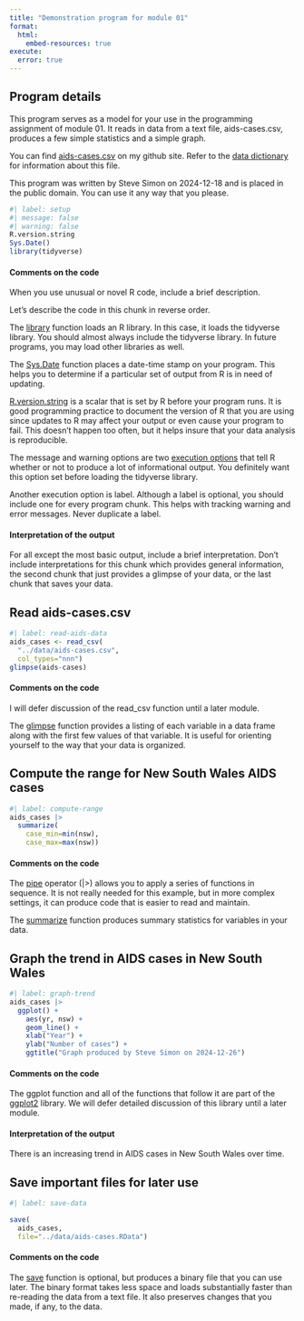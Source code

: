 ```yaml
---
title: "Demonstration program for module 01"
format: 
  html:
    embed-resources: true
execute: 
  error: true
---
```


## Program details

This program serves as a model for your use in the programming assignment of module 01. It reads in data from a text file, aids-cases.csv, produces a few simple statistics and a simple graph.

You can find [aids-cases.csv][ref01] on my github site. Refer to the [data dictionary][ref02] for information about this file.

This program was written by Steve Simon on 2024-12-18 and is placed in the public domain. You can use it any way that you please.

[ref01]: https://github.com/pmean/data/blob/main/files/aids-cases.csv
[ref02]: https://github.com/pmean/data/blob/main/files/aids-cases.yaml

```r
#| label: setup
#| message: false
#| warning: false
R.version.string
Sys.Date()
library(tidyverse)
```

#### Comments on the code

When you use unusual or novel R code, include a brief description.

Let's describe the code in this chunk in reverse order.

The [library][ref03] function loads an R library. In this case, it loads the 
tidyverse library. You should almost always include the tidyverse library. In
future programs, you may load other libraries as well.

The [Sys.Date][ref04] function places a date-time stamp on your program. This 
helps you to determine if a particular set of output from R is in need of 
updating.

[R.version.string][ref05] is a scalar that is set by R before your program runs.
It is good programming practice to document the version of R that you are using
since updates to R may affect your output or even cause your program to fail. 
This doesn't happen too often, but it helps insure that your data analysis is
reproducible.

The message and warning options are two [execution options][ref06] that tell R
whether or not to produce a lot of informational output. You definitely want 
this option set before loading the tidyverse library.

Another execution option is label. Although a label is optional, you should 
include one for every program chunk. This helps with tracking warning and error
messages. Never duplicate a label.

[ref03]: https://stat.ethz.ch/R-manual/R-devel/library/base/html/library.html
[ref04]: https://stat.ethz.ch/R-manual/R-devel/library/base/html/Sys.time.html
[ref05]: https://stat.ethz.ch/R-manual/R-devel/library/base/html/Version.html
[ref06]: https://quarto.org/docs/computations/execution-options.html

#### Interpretation of the output

For all except the most basic output, include a brief interpretation. Don't
include interpretations for this chunk which provides general information, the
second chunk that just provides a glimpse of your data, or the last chunk that
saves your data.

## Read aids-cases.csv

```r
#| label: read-aids-data
aids_cases <- read_csv(
  "../data/aids-cases.csv",
  col_types="nnn")
glimpse(aids-cases)
```

#### Comments on the code

I will defer discussion of the read_csv function until a later module.

The [glimpse][ref07] function provides a listing of each variable in a data frame
along with the first few values of that variable. It is useful for orienting 
yourself to the way that your data is organized.

[ref07]: https://dplyr.tidyverse.org/reference/glimpse.html

## Compute the range for New South Wales AIDS cases

```r
#| label: compute-range
aids_cases |>
  summarize(
    case_min=min(nsw),
    case_max=max(nsw))
```

#### Comments on the code

The [pipe][ref08] operator (|>) allows you to apply a series of functions in
sequence. It is not really needed for this example, but in more complex 
settings, it can produce code that is easier to read and maintain.

The [summarize][ref09] function produces summary statistics for variables in your data.

[ref08]: https://stat.ethz.ch/R-manual/R-devel/library/base/html/pipeOp.html
[ref09]: https://dplyr.tidyverse.org/reference/summarise.html

## Graph the trend in AIDS cases in New South Wales

```r
#| label: graph-trend
aids_cases |>
  ggplot() +
    aes(yr, nsw) +
    geom_line() +
    xlab("Year") +
    ylab("Number of cases") +
    ggtitle("Graph produced by Steve Simon on 2024-12-26")
```

#### Comments on the code

The ggplot function and all of the functions that follow it are part of the 
[ggplot2][ref10] library. We will defer detailed discussion of this library 
until a later module.

[ref10]: https://ggplot2.tidyverse.org/

#### Interpretation of the output

There is an increasing trend in AIDS cases in New South Wales over time.

## Save important files for later use

```r
#| label: save-data

save(
  aids_cases,
  file="../data/aids-cases.RData")
```

#### Comments on the code

The [save][ref11] function is optional, but produces a binary file that you can use
later. The binary format takes less space and loads substantially faster than
re-reading the data from a text file. It also preserves changes that you made,
if any, to the data. 

[ref11]: https://stat.ethz.ch/R-manual/R-devel/library/base/html/save.html

